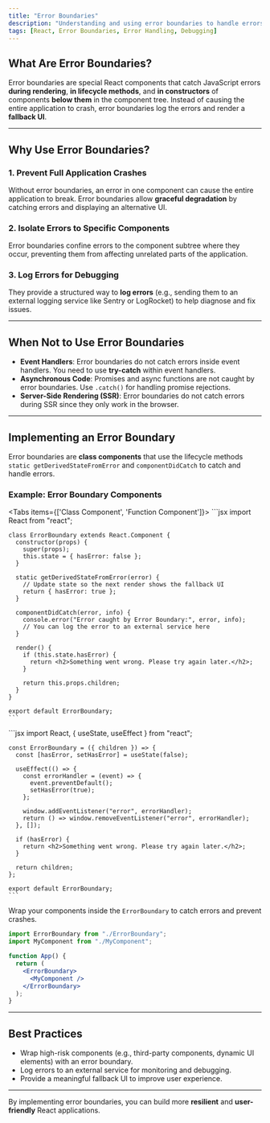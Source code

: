 ```yaml
---
title: "Error Boundaries"
description: "Understanding and using error boundaries to handle errors in React applications."
tags: [React, Error Boundaries, Error Handling, Debugging]
---
```



## What Are Error Boundaries?
Error boundaries are special React components that catch JavaScript errors **during rendering**, **in lifecycle methods**, and **in constructors** of components **below them** in the component tree. Instead of causing the entire application to crash, error boundaries log the errors and render a **fallback UI**.

---

## Why Use Error Boundaries?
### 1. Prevent Full Application Crashes
Without error boundaries, an error in one component can cause the entire application to break. Error boundaries allow **graceful degradation** by catching errors and displaying an alternative UI.

### 2. Isolate Errors to Specific Components
Error boundaries confine errors to the component subtree where they occur, preventing them from affecting unrelated parts of the application.

### 3. Log Errors for Debugging
They provide a structured way to **log errors** (e.g., sending them to an external logging service like Sentry or LogRocket) to help diagnose and fix issues.

---

## When Not to Use Error Boundaries
- **Event Handlers**: Error boundaries do not catch errors inside event handlers. You need to use **try-catch** within event handlers.
- **Asynchronous Code**: Promises and async functions are not caught by error boundaries. Use `.catch()` for handling promise rejections.
- **Server-Side Rendering (SSR)**: Error boundaries do not catch errors during SSR since they only work in the browser.

---

## Implementing an Error Boundary
Error boundaries are **class components** that use the lifecycle methods `static getDerivedStateFromError` and `componentDidCatch` to catch and handle errors.

### Example: Error Boundary Components
<Tabs items={['Class Component', 'Function Component']}>
  <Tab value="Class Component">
    ```jsx
    import React from "react";

    class ErrorBoundary extends React.Component {
      constructor(props) {
        super(props);
        this.state = { hasError: false };
      }

      static getDerivedStateFromError(error) {
        // Update state so the next render shows the fallback UI
        return { hasError: true };
      }

      componentDidCatch(error, info) {
        console.error("Error caught by Error Boundary:", error, info);
        // You can log the error to an external service here
      }

      render() {
        if (this.state.hasError) {
          return <h2>Something went wrong. Please try again later.</h2>;
        }
        
        return this.props.children;
      }
    }

    export default ErrorBoundary;
    ```
  </Tab>

  <Tab value="Function Component">
    ```jsx
    import React, { useState, useEffect } from "react";

    const ErrorBoundary = ({ children }) => {
      const [hasError, setHasError] = useState(false);

      useEffect(() => {
        const errorHandler = (event) => {
          event.preventDefault();
          setHasError(true);
        };
        
        window.addEventListener("error", errorHandler);
        return () => window.removeEventListener("error", errorHandler);
      }, []);

      if (hasError) {
        return <h2>Something went wrong. Please try again later.</h2>;
      }

      return children;
    };

    export default ErrorBoundary;
    ```
  </Tab>
</Tabs>

Wrap your components inside the `ErrorBoundary` to catch errors and prevent crashes.

```jsx
import ErrorBoundary from "./ErrorBoundary";
import MyComponent from "./MyComponent";

function App() {
  return (
    <ErrorBoundary>
      <MyComponent />
    </ErrorBoundary>
  );
}
```

---

## Best Practices
- Wrap high-risk components (e.g., third-party components, dynamic UI elements) with an error boundary.
- Log errors to an external service for monitoring and debugging.
- Provide a meaningful fallback UI to improve user experience.

---

By implementing error boundaries, you can build more **resilient** and **user-friendly** React applications.
